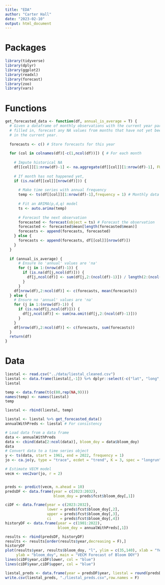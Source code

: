 ```yaml
---
title: "EDA"
author: "Carter Hall"
date: "2023-02-10"
output: html_document
---
```


# Packages

```r
library(tidyverse)
library(dplyr)
library(ggplot2)
library(readxl)
library(forecast)
library(zoo)
library(vars)
```


# Functions
```r
get_forecasted_data <- function(df, annual_is_average = T) {
  # Given a dataframe of monthly observations with the current year partially
  # filled in, forecast any NA values from months that have not yet been recorded
  # in the current year.
  
  forecasts <- c() # Store forecasts for this year
  
  for (col in colnames(df)[-c(1,ncol(df))]) { # For each month
    
    # Impute historical NA
    df[[col]][1:nrow(df)-1] <- na.aggregate(df[[col]][1:nrow(df)-1], FUN = mean) 
    
    # If month has not happened yet,
    if (is.na(df[[col]][nrow(df)])) {
    
      # Make time series with annual frequency
      temp <- ts(df[[col]][1:nrow(df)-1],frequency = 1) # Monthly data
      
      # Fit an ARIMA(p,d,q) model
      ts <- auto.arima(temp) 
      
      # Forecast the next observation 
      forecasted <- forecast(object = ts) # Forecast the observation
      forecasted <- forecasted$mean[length(forecasted$mean)]
      forecasts <- append(forecasts, forecasted)
    } else {
      forecasts <- append(forecasts, df[[col]][nrow(df)]) 
    }
  }
  
  if (annual_is_average) {
      # Ensure no 'annual' values are 'na'
      for (j in 1:(nrow(df)-1)) {
        if (is.na(df[j,ncol(df)])) {
          df[j,ncol(df)] <- sum(df[j,2:(ncol(df)-1)]) / length(2:(ncol(df)-1))
        }
      }
    df[nrow(df),2:ncol(df)] <- c(forecasts, mean(forecasts))
  } else {
    # Ensure no 'annual' values are 'na'
    for (j in 1:(nrow(df)-1)) {
      if (is.na(df[j,ncol(df)])) {
        df[j,ncol(df)] <- sum(na.omit(df[j,2:(ncol(df)-1)]))
      }
    }
    df[nrow(df),2:ncol(df)] <- c(forecasts, sum(forecasts))
  }
  return(df)
}
```

# Data

```r
liestal <- read.csv("../data/liestal_cleaned.csv") 
liestal <- data.frame(liestal[,-1]) %>% dplyr::select(-c("lat", "long", "bloom_date", "location", "alt", "MONTH", "ELEVATION", "LATITUDE", "LONGITUDE", "year", "DP01", "DP10", "CDSD", "TAVG", "DT32", "DX70", "EMXT", "HDSD", "EMNT", "PRCP"))
liestal
```

```r
temp <- data.frame(t(c(80,rep(NA,9))))
names(temp) <- names(liestal)
temp

liestal <- rbind(liestal, temp)

liestal <- liestal %>% get_forecasted_data()
annualWithPreds <- liestal # For consistency
```

```r
# Load data from a data frame
data <- annualWithPreds
data <- cbind(data[2:ncol(data)], bloom_doy = data$bloom_doy)
data
# Convert data to a time series object
y <- ts(data, start = 1961, end = 2022, frequency = 1)
jo <- ca.jo(y, type = "trace", ecdet = "trend", K = 3, spec = "longrun")

# Estimate VECM model
vecm <- vec2var(jo, r = 2)


preds <- predict(vecm, n.ahead = 10)
predsDF <- data.frame(year = c(2023:2032), 
                      bloom_doy = preds$fcst$bloom_doy[,1])

ciDF <- data.frame(year = c(2023:2032),
                   lower = preds$fcst$bloom_doy[,2],
                   upper = preds$fcst$bloom_doy[,3],
                   ci    = preds$fcst$bloom_doy[,4])
historyDF <- data.frame(year = c(1901:2022),  
                        bloom_doy = annualWithPreds[,1])

results <- rbind(predsDF, historyDF)
results <- results[order(results$year,decreasing = F),]
historyDF
plot(results$year, results$bloom_doy, "l", ylim = c(35,140), xlab = "Year", 
     ylab = "bloom_doy", main = "VECM Forecast of Bloom DOY")
lines(ciDF$year,ciDF$lower, col = "blue")
lines(ciDF$year,ciDF$upper, col = "blue")
```

```r
liestal_preds <- data.frame(year = predsDF$year, liestal = round(predsDF$bloom_doy))
write.csv(liestal_preds, "./liestal_preds.csv",row.names = F)
```



